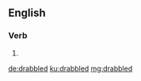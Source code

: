 ==English==

===Verb===
{{head|en|verb form}}

# {{en-past of|drabble}}

[[de:drabbled]]
[[ku:drabbled]]
[[mg:drabbled]]
